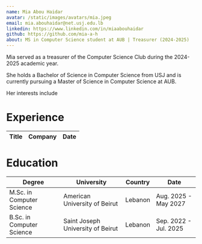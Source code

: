 ```yaml
---
name: Mia Abou Haidar
avatar: /static/images/avatars/mia.jpeg
email: mia.abouhaidar@net.usj.edu.lb
linkedin: https://www.linkedin.com/in/miaabouhaidar
github: https://github.com/mia-a-h
about: MS in Computer Science student at AUB | Treasurer (2024-2025)
---
```


Mia served as a treasurer of the Computer Science Club during the 2024-2025 academic year.

She holds a Bachelor of Science in Computer Science from USJ and is currently pursuing a Master of Science in Computer Science at AUB.

Her interests include

<h1>Experience</h1>

| Title | Company | Date |
| ----- | ------- | ---- |

<h1>Education</h1>

| Degree                    | University                        | Country | Date                  |
| ------------------------- | --------------------------------- | ------- | --------------------- |
| M.Sc. in Computer Science | American University of Beirut     | Lebanon | Aug. 2025 - May 2027  |
| B.Sc. in Computer Science | Saint Joseph University of Beirut | Lebanon | Sep. 2022 - Jul. 2025 |
